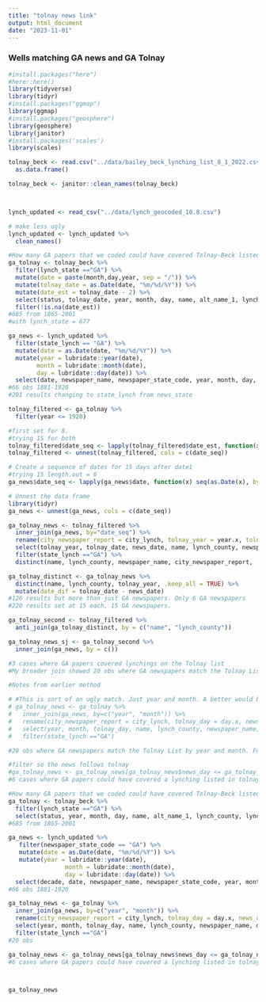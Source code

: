 ```yaml
---
title: "tolnay news link"
output: html_document
date: "2023-11-01"
---
```

### Wells matching GA news and GA Tolnay

```r

#install.packages("here")
#here::here()
library(tidyverse)
library(tidyr)
#install.packages("ggmap")
library(ggmap)
#install.packages("geosphere")
library(geosphere)
library(janitor)
#install.packages('scales')
library(scales)

```


```r

tolnay_beck <- read.csv("../data/bailey_beck_lynching_list_8_1_2022.csv") %>%
  as.data.frame()

tolnay_beck <- janitor::clean_names(tolnay_beck)



lynch_updated <- read_csv("../data/lynch_geocoded_10.8.csv")

# make less ugly
lynch_updated <- lynch_updated %>%
  clean_names()

```

```r
#How many GA papers that we coded could have covered Tolnay-Beck listed lynchings
ga_tolnay <- tolnay_beck %>% 
  filter(lynch_state =="GA") %>% 
  mutate(date = paste(month,day,year, sep = "/")) %>% 
  mutate(tolnay_date = as.Date(date, "%m/%d/%Y")) %>% 
  mutate(date_est = tolnay_date - 2) %>% 
  select(status, tolnay_date, year, month, day, name, alt_name_1, lynch_county, lynch_state, method_of_death, accusation, date_est) %>% 
  filter(!is.na(date_est))
#685 from 1865-2001
#with lynch_state = 677

ga_news <- lynch_updated %>% 
  filter(state_lynch == "GA") %>%
  mutate(date = as.Date(date, "%m/%d/%Y")) %>%
  mutate(year = lubridate::year(date), 
        month = lubridate::month(date), 
        day = lubridate::day(date)) %>% 
  select(date, newspaper_name, newspaper_state_code, year, month, day, decade, city_lynch, state_lynch, in_state, border, total_words, file_id, url)
#66 obs 1881-1920
#201 results changing to state_lynch from news_state

tolnay_filtered <- ga_tolnay %>% 
  filter(year <= 1920)

#first set for 8. 
#trying 15 for both
tolnay_filtered$date_seq <- lapply(tolnay_filtered$date_est, function(x) seq(as.Date(x), by = "day", length.out = 15))
tolnay_filtered <- unnest(tolnay_filtered, cols = c(date_seq))

# Create a sequence of dates for 15 days after date1
#trying 15 length.out = 6
ga_news$date_seq <- lapply(ga_news$date, function(x) seq(as.Date(x), by = "day", length.out = 15))

# Unnest the data frame
library(tidyr)
ga_news <- unnest(ga_news, cols = c(date_seq))

ga_tolnay_news <- tolnay_filtered %>% 
  inner_join(ga_news, by="date_seq") %>% 
  rename(city_newspaper_report = city_lynch, tolnay_year = year.x, tolnay_month = month.x, tolnay_day = day.x, news_year = year.y, news_month = month.y, news_day = day.y, news_date = date) %>% 
  select(tolnay_year, tolnay_date, news_date, name, lynch_county, newspaper_name, newspaper_state_code, news_date, news_day, city_newspaper_report, state_lynch, total_words, file_id, url, alt_name_1, method_of_death, accusation, decade) %>% 
  filter(state_lynch =="GA") %>% 
  distinct(name, lynch_county, newspaper_name, city_newspaper_report, .keep_all = TRUE)

ga_tolnay_distinct <- ga_tolnay_news %>% 
  distinct(name, lynch_county, tolnay_year, .keep_all = TRUE) %>% 
  mutate(date_dif = tolnay_date - news_date)
#126 results but more than just GA newspapers. Only 6 GA newspapers
#220 results set at 15 each, 15 GA newspapers.

ga_tolnay_second <- tolnay_filtered %>% 
  anti_join(ga_tolnay_distinct, by = c("name", "lynch_county"))

ga_tolnay_news_sj <- ga_tolnay_second %>% 
  inner_join(ga_news, by = c())

#3 cases where GA papers covered lynchings on the Tolnay list
#My broader join showed 20 obs where GA newspapers match the Tolnay List by year and month. See below

#Notes from earlier method

# #This is sort of an ugly match. Just year and month. A better would be to match 
# ga_tolnay_news <- ga_tolnay %>% 
#   inner_join(ga_news, by=c("year", "month")) %>% 
#   rename(city_newspaper_report = city_lynch, tolnay_day = day.x, news_day = day.y) %>% 
#   select(year, month, tolnay_day, name, lynch_county, newspaper_name, date, news_day, city_newspaper_report, state_lynch, total_words, file_id, url, alt_name_1, method_of_death, accusation, decade) %>% 
#   filter(state_lynch =="GA") 

#20 obs where GA newspapers match the Tolnay List by year and month. Further filtering needed

#filter so the news follows tolnay
#ga_tolnay_news <- ga_tolnay_news[ga_tolnay_news$news_day <= ga_tolnay_news$tolnay_day, ]
#6 cases where GA papers could have covered a lynching listed in tolnay and beck  
```


```r
#How many GA papers that we coded could have covered Tolnay-Beck listed lynchings
ga_tolnay <- tolnay_beck %>% 
  filter(lynch_state =="GA") %>% 
  select(status, year, month, day, name, alt_name_1, lynch_county, lynch_state, method_of_death, accusation)
#685 from 1865-2001

ga_news <- lynch_updated %>% 
   filter(newspaper_state_code == "GA") %>%
   mutate(date = as.Date(date, "%m/%d/%Y")) %>% 
   mutate(year = lubridate::year(date), 
                month = lubridate::month(date), 
                day = lubridate::day(date)) %>% 
  select(decade, date, newspaper_name, newspaper_state_code, year, month, day, city_lynch, state_lynch, in_state, border, total_words, file_id, url)
#66 obs 1881-1920

ga_tolnay_news <- ga_tolnay %>% 
  inner_join(ga_news, by=c("year", "month")) %>% 
  rename(city_newspaper_report = city_lynch, tolnay_day = day.x, news_day = day.y) %>% 
  select(year, month, tolnay_day, name, lynch_county, newspaper_name, date, news_day, city_newspaper_report, state_lynch, total_words, file_id, url, alt_name_1, method_of_death, accusation, decade) %>% 
  filter(state_lynch =="GA") 
#20 obs 

ga_tolnay_news <- ga_tolnay_news[ga_tolnay_news$news_day <= ga_tolnay_news$tolnay_day, ]
#6 cases where GA papers could have covered a lynching listed in tolnay and beck  



ga_tolnay_news


```
